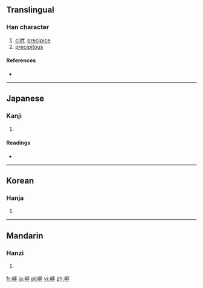 {{also|崖}}
==Translingual==

===Han character===
{{Han char|rn=46|rad=山|as=08|sn=11|four=|canj=山一土土 (UMGG), X山一土土 (XUMGG)}}

# [[cliff]], [[precipice]]
# [[precipitous]]

====References====
* {{Han ref|kx=0314.070|dkj=08179|dj=0614.240|hdz=10778.070|uh=5D15|ud=23829}}

----

==Japanese==

===Kanji===
{{ja-kanji|grade=|rs=山08}}

# {{defn|Japanese|sort=山08}}

====Readings====
* {{ja-readings|on=[[がい]] (gai)|kun=[[がけ]] (gake)}}

----

==Korean==

===Hanja===
{{ko-hanja|hangeul=애|rv=ae|mr=ae}}

# {{defn|Korean|sort=山08}}

----

==Mandarin==

===Hanzi===
{{cmn-hanzi|pin=[[yá]] ([[ya2]])|wg=ya<sup>2</sup>}}

# {{defn|Mandarin|sort=山08}}

[[fr:崕]]
[[ja:崕]]
[[pl:崕]]
[[vi:崕]]
[[zh:崕]]